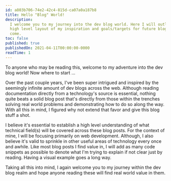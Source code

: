 ```yaml
---
id: a803b706-74e2-42c4-815d-ca07a0a187b8
title: Hello "Blog" World!
description:
  I welcome you to my journey into the dev blog world. Here I will outline a
  high level layout of my inspiration and goals/targets for future blog posts to
  come.
toc: false
published: true
publishedOn: 2021-04-11T00:00:00-0000
readTime: 1
---
```


To anyone who may be reading this, welcome to my adventure into the dev blog
world! Now where to start ...

<Spacer />

Over the past couple years, I&apos;ve been super intrigued and inspired by the
seemingly infinite amount of dev blogs across the web. Although reading
documentation directly from a technology&apos;s source is essential, nothing
quite beats a solid blog post that&apos;s directly from those within the
trenches solving <FancyText>real world</FancyText> problems and demonstrating
how to do so along the way. With all this in mind, I figured why not extend that
favor and give this blog stuff a shot.

<Spacer />

I believe it&apos;s essential to establish a high level understanding of what
technical field(s) will be covered across these blog posts. For the context of
mine, I will be focusing primarily on <FancyText>web development</FancyText>.
Although, I also believe it&apos;s valid to sprinkle in other useful areas of
technology every once and awhile. Like most blog posts I find value in, I will
add as many code snippets as possible to denote what I&apos;m trying to explain
if not clear just by reading. Having a visual example goes a long way.

<Spacer />

Taking all this into mind, I again welcome you to my journey within the dev blog
realm and hope anyone reading these will find <FancyText>real world</FancyText>
value in them.
